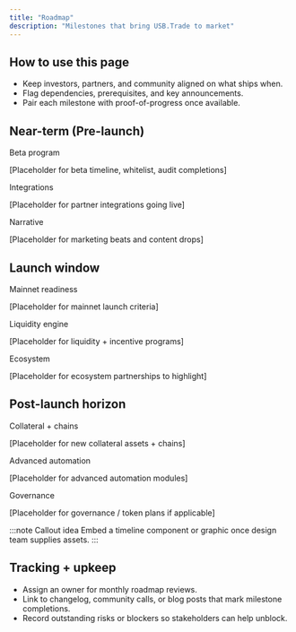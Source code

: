 ```yaml
---
title: "Roadmap"
description: "Milestones that bring USB.Trade to market"
---
```


<div className="usb-section">
  <h2>How to use this page</h2>
  <ul className="usb-checklist">
    <li>Keep investors, partners, and community aligned on what ships when.</li>
    <li>Flag dependencies, prerequisites, and key announcements.</li>
    <li>Pair each milestone with proof-of-progress once available.</li>
  </ul>
</div>

<div className="usb-section">
  <h2>Near-term (Pre-launch)</h2>
  <div className="usb-grid">
    <div className="usb-card">
      <span className="usb-card__eyebrow">Beta program</span>
      <p className="usb-card__body">[Placeholder for beta timeline, whitelist, audit completions]</p>
    </div>
    <div className="usb-card">
      <span className="usb-card__eyebrow">Integrations</span>
      <p className="usb-card__body">[Placeholder for partner integrations going live]</p>
    </div>
    <div className="usb-card">
      <span className="usb-card__eyebrow">Narrative</span>
      <p className="usb-card__body">[Placeholder for marketing beats and content drops]</p>
    </div>
  </div>
</div>

<div className="usb-section">
  <h2>Launch window</h2>
  <div className="usb-grid">
    <div className="usb-card">
      <span className="usb-card__eyebrow">Mainnet readiness</span>
      <p className="usb-card__body">[Placeholder for mainnet launch criteria]</p>
    </div>
    <div className="usb-card">
      <span className="usb-card__eyebrow">Liquidity engine</span>
      <p className="usb-card__body">[Placeholder for liquidity + incentive programs]</p>
    </div>
    <div className="usb-card">
      <span className="usb-card__eyebrow">Ecosystem</span>
      <p className="usb-card__body">[Placeholder for ecosystem partnerships to highlight]</p>
    </div>
  </div>
</div>

<div className="usb-section">
  <h2>Post-launch horizon</h2>
  <div className="usb-grid">
    <div className="usb-card">
      <span className="usb-card__eyebrow">Collateral + chains</span>
      <p className="usb-card__body">[Placeholder for new collateral assets + chains]</p>
    </div>
    <div className="usb-card">
      <span className="usb-card__eyebrow">Advanced automation</span>
      <p className="usb-card__body">[Placeholder for advanced automation modules]</p>
    </div>
    <div className="usb-card">
      <span className="usb-card__eyebrow">Governance</span>
      <p className="usb-card__body">[Placeholder for governance / token plans if applicable]</p>
    </div>
  </div>
  :::note Callout idea
  Embed a timeline component or graphic once design team supplies assets.
  :::
</div>

<div className="usb-section">
  <h2>Tracking + upkeep</h2>
  <ul className="usb-checklist">
    <li>Assign an owner for monthly roadmap reviews.</li>
    <li>Link to changelog, community calls, or blog posts that mark milestone completions.</li>
    <li>Record outstanding risks or blockers so stakeholders can help unblock.</li>
  </ul>
</div>
